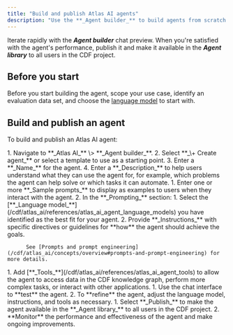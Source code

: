 ```yaml
---
title: "Build and publish Atlas AI agents"
description: "Use the **_Agent builder_** to build agents from scratch or from templates."
---
```


Iterate rapidly with the **_Agent builder_** chat preview. When you're satisfied with the agent's performance, publish it and make it available in the **_Agent library_** to all users in the CDF project.

## Before you start[​](#before-you-start)

Before you start building the agent, scope your use case, identify an evaluation data set, and choose the [language model](/cdf/atlas_ai/references/atlas_ai_agent_language_models) to start with.

## Build and publish an agent[​](#build-an-publish-an-agent)

To build and publish an Atlas AI agent:

<Steps>
  <Step title="Create the agent.">
    1. Navigate to **_Atlas AI_** \> **_Agent builder_**.
    2. Select **_\+ Create agent_** or select a template to use as a starting point.
    3. Enter a **_Name_** for the agent.
    4. Enter a **_Description_** to help users understand what they can use the agent for, for example, which problems the agent can help solve or which tasks it can automate.
  </Step>
  <Step title="Set up the prompts.">
    1. Enter one or more **_Sample prompts_** to display as examples to users when they interact with the agent.
    2. In the **_Prompting_** section:
       1. Select the [**_Language model_**](/cdf/atlas_ai/references/atlas_ai_agent_language_models) you have identified as the best fit for your agent.
       2. Provide **_Instructions_** with specific directives or guidelines for **how** the agent should achieve the goals.

          See [Prompts and prompt engineering](/cdf/atlas_ai/concepts/overview#prompts-and-prompt-engineering) for more details.
  </Step>
  <Step title="Add tools.">
    1. Add [**_Tools_**](/cdf/atlas_ai/references/atlas_ai_agent_tools) to allow the agent to access data in the CDF knowledge graph, perform more complex tasks, or interact with other applications.
  </Step>
  <Step title="Test and refine.">
    1. Use the chat interface to **test** the agent.
    2. To **refine** the agent, adjust the language model, instructions, and tools as necessary.
  </Step>
  <Step title="Publish and monitor.">
    1. Select **_Publish_** to make the agent available in the **_Agent library_** to all users in the CDF project.
    2. **Monitor** the performance and effectiveness of the agent and make ongoing improvements.
  </Step>
</Steps>
